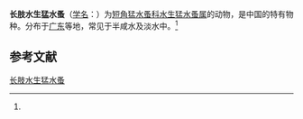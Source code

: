 {{Speciesbox
| name = 长肢水生猛水蚤
| status = 
| status_system = 
| image = 
| genus = Enhydrosoma
| species = longum
| authority = (Shen et Tai, 1979)<ref name='id12535'>{{cite web| url =http://www.bioinfo.cn/db05/BjdwSpecies.php?action=view&id=12535| title =长肢水生猛水蚤| work =《中国动物物种编目数据库》| publisher =中国科学院微生物研究所| author =中国科学院动物研究所| accessdate =2009-04-28| deadurl =yes| archiveurl =https://web.archive.org/web/20160305094908/http://www.bioinfo.cn/db05/BjdwSpecies.php?action=view&id=12535| archivedate =2016-03-05}}</ref>
}}

'''长肢水生猛水蚤'''（[[学名|学名]]：{{lang|la|''Enhydrosoma longum''}}）为[[短角猛水蚤科|短角猛水蚤科]][[水生猛水蚤属|水生猛水蚤属]]的动物，是中国的特有物种。分布于[[广东|广东]]等地，常见于半咸水及淡水中。<ref name='id12535'/>

== 参考文献 ==
{{reflist}}

{{Wikispecies|Enhydrosoma longum}}
{{Taxonbar|from=Q13607319}}

[[Category:水生猛水蚤属|长肢水生猛水蚤]]


{{节肢动物小作品}}